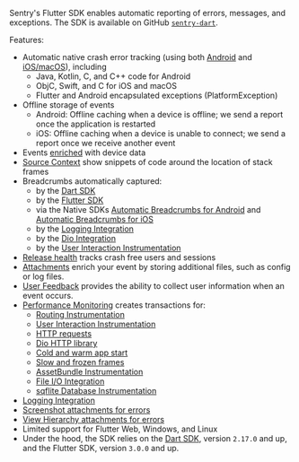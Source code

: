 <Note>

Sentry's Flutter SDK enables automatic reporting of errors, messages, and exceptions. The SDK is available on GitHub [`sentry-dart`](https://github.com/getsentry/sentry-dart/).

</Note>

Features:

- Automatic native crash error tracking (using both [Android](/platforms/android/) and [iOS/macOS](/platforms/apple/)), including
  - Java, Kotlin, C, and C++ code for Android
  - ObjC, Swift, and C for iOS and macOS
  - Flutter and Android encapsulated exceptions (PlatformException)
- Offline storage of events
  - Android: Offline caching when a device is offline; we send a report once the application is restarted
  - iOS: Offline caching when a device is unable to connect; we send a report once we receive another event
- Events [enriched](/platforms/flutter/enriching-events/context/) with device data
- [Source Context](/platforms/flutter/data-management/debug-files/source-context/) show snippets of code around the location of stack frames
- Breadcrumbs automatically captured:
  - by the [Dart SDK](/platforms/dart/enriching-events/breadcrumbs/#automatic-breadcrumbs)
  - by the [Flutter SDK](/platforms/flutter/enriching-events/breadcrumbs/#automatic-breadcrumbs)
  - via the Native SDKs [Automatic Breadcrumbs for Android](/platforms/android/enriching-events/breadcrumbs/#automatic-breadcrumbs) and [Automatic Breadcrumbs for iOS](/platforms/apple/integrations/default/#sentryautobreadcrumbtrackingintegration)
  - by the [Logging Integration](/platforms/dart/integrations/logging)
  - by the [Dio Integration](/platforms/dart/integrations/dio/)
  - by the [User Interaction Instrumentation](/platforms/flutter/integrations/user-interaction-instrumentation/)
- [Release health](/product/releases/health/) tracks crash free users and sessions
- [Attachments](/platforms/flutter/enriching-events/attachments/) enrich your event by storing additional files, such as config or log files.
- [User Feedback](/platforms/flutter/user-feedback/) provides the ability to collect user information when an event occurs.
- [Performance Monitoring](/product/performance/) creates transactions for:
  - [Routing Instrumentation](/platforms/flutter/performance/instrumentation/automatic-instrumentation/#routing-instrumentation)
  - [User Interaction Instrumentation](/platforms/flutter/integrations/user-interaction-instrumentation/)
  - [HTTP requests](/platforms/flutter/performance/instrumentation/automatic-instrumentation/#httpclient-library-instrumentation)
  - [Dio HTTP library](/platforms/dart/integrations/dio/#performance-monitoring-for-http-requests)
  - [Cold and warm app start](/platforms/flutter/performance/instrumentation/automatic-instrumentation/#app-start-instrumentation)
  - [Slow and frozen frames](/platforms/flutter/performance/instrumentation/automatic-instrumentation/#slow-and-frozen-frames)
  - [AssetBundle Instrumentation](/platforms/flutter/performance/instrumentation/automatic-instrumentation/#assetbundle-instrumentation)
  - [File I/O Integration](/platforms/dart/integrations/file/)
  - [sqflite Database Instrumentation](/platforms/flutter/integrations/sqflite-instrumentation/)
- [Logging Integration](/platforms/dart/integrations/logging)
- [Screenshot attachments for errors](/platforms/flutter/enriching-events/screenshots/)
- [View Hierarchy attachments for errors](/platforms/flutter/enriching-events/viewhierarchy/)
- Limited support for Flutter Web, Windows, and Linux
- Under the hood, the SDK relies on the [Dart SDK](/platforms/dart/), version `2.17.0` and up, and the Flutter SDK, version `3.0.0` and up.
